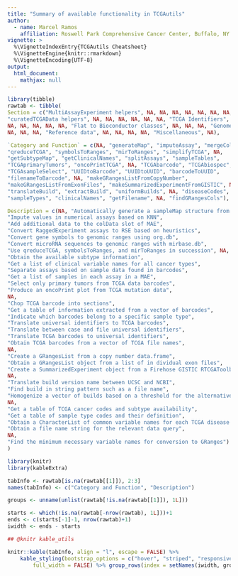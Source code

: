 ```yaml
---
title: "Summary of available functionality in TCGAutils"
author:
  - name: Marcel Ramos
    affiliation: Roswell Park Comprehensive Cancer Center, Buffalo, NY
vignette: >
  %\VignetteIndexEntry{TCGAutils Cheatsheet}
  %\VignetteEngine{knitr::rmarkdown}
  %\VignetteEncoding{UTF-8}
output:
  html_document:
    mathjax: null
---
```


```r
library(tibble)
rawtab <- tibble(
Section = c("MultiAssayExperiment helpers", NA, NA, NA, NA, NA, NA, NA,
"curatedTCGAData helpers", NA, NA, NA, NA, NA, NA, "TCGA Identifiers", NA, NA,
NA, NA, NA, NA, NA, "Flat to Bioconductor classes", NA, NA, NA, "Genome Builds",
NA, NA, NA, "Reference data", NA, NA, NA, NA, "Miscellaneous", NA),

`Category and Function` = c(NA, "generateMap", "imputeAssay", "mergeColData",
"qreduceTCGA", "symbolsToRanges", "mirToRanges", "simplifyTCGA", NA,
"getSubtypeMap", "getClinicalNames", "splitAssays", "sampleTables",
"TCGAprimaryTumors", "oncoPrintTCGA", NA, "TCGAbarcode", "TCGAbiospec",
"TCGAsampleSelect", "UUIDtoBarcode", "UUIDtoUUID", "barcodeToUUID",
"filenameToBarcode", NA, "makeGRangesListFromCopyNumber",
"makeGRangesListFromExonFiles", "makeSummarizedExperimentFromGISTIC", NA,
"translateBuild", "extractBuild", "uniformBuilds", NA, "diseaseCodes",
"sampleTypes", "clinicalNames", "getFilename", NA, "findGRangesCols"),

Description = c(NA, "Automatically generate a sampleMap structure from assays",
"Impute values in numerical assays based on KNN",
"Add additional data to the colData slot of MAE",
"Convert RaggedExperiment assays to RSE based on heuristics",
"Convert gene symbols to genomic ranges using org.db",
"Convert microRNA sequences to genomic ranges with mirbase.db",
"Use qreduceTCGA, symbolsToRanges, and mirToRanges in succession", NA,
"Obtain the available subtype information",
"Get a list of clinical variable names for all cancer types",
"Separate assays based on sample data found in barcodes",
"Get a list of samples in each assay in a MAE",
"Select only primary tumors from TCGA data barcodes",
"Produce an oncoPrint plot from TCGA mutation data",
NA,
"Chop TCGA barcode into sections",
"Get a table of information extracted from a vector of barcodes",
"Indicate which barcodes belong to a specific sample type",
"Translate universal identifiers to TCGA barcodes",
"Translate between case and file universal identifiers",
"Translate TCGA barcodes to universal identifiers",
"Obtain TCGA barcodes from a vector of TCGA file names",
NA,
"Create a GRangesList from a copy number data.frame",
"Obtain a GRangesList object from a list of in dividual exon files",
"Create a SummarizedExperiment object from a Firehose GISTIC RTCGAToolbox object",
NA,
"Translate build version name between UCSC and NCBI",
"Find build in string pattern such as a file name",
"Homogenize a vector of builds based on a threshold for the alternative build name",
NA,
"Get a table of TCGA cancer codes and subtype availability",
"Get a table of sample type codes and their definition",
"Obtain a CharacterList of common variable names for each TCGA disease code",
"Obtain a file name string for the relevant data query",
NA,
"Find the minimum necessary variable names for conversion to GRanges")
)
```

```r
library(knitr)
library(kableExtra)

tabInfo <- rawtab[is.na(rawtab[[1]]), 2:3]
names(tabInfo) <- c("Category and Function", "Description")

groups <- unname(unlist(rawtab[!is.na(rawtab[[1]]), 1L]))

starts <- which(!is.na(rawtab[-nrow(rawtab), 1L]))+1
ends <- c(starts[-1]-1, nrow(rawtab)+1)
iwidth <- ends - starts

## @knitr kable_utils
```

```r
knitr::kable(tabInfo, align = "l", escape = FALSE) %>%
    kable_styling(bootstrap_options = c("hover", "striped", "responsive"),
        full_width = FALSE) %>% group_rows(index = setNames(iwidth, groups))
```
